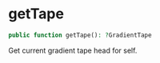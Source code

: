 # getTape

```php
public function getTape(): ?GradientTape
```

Get current gradient tape head for self.